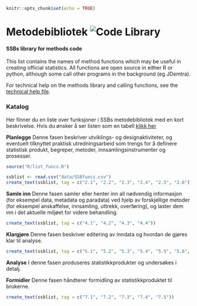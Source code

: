
```r
knitr::opts_chunk$set(echo = TRUE)
```
# Metodebibliotek ![Code Library](viz/codelibrary_ssb.png)
#### SSBs library for methods code
This list contains the names of method functions which may be useful in creating official statistics. All functions are open source in either R or python, although some call other programs in the background (eg JDemtra).

For technical help on the methods library and calling functions, see the [technical help file](help/technical.md).

### Katalog
Her finner du en liste over funksjoner i SSBs metodebibliotek med en kort beskrivelse. Hvis du ønsker å ser listen som en tabell [klikk her](help/metodebib_tabell.html)


**Planlegge**  Denne fasen beskriver utviklings- og designaktiviteter, og eventuelt tilknyttet
praktisk utredningsarbeid som trengs for å definere statistisk produkt, begreper, metoder, innsamlingsinstrumenter og prosesser.

```r
source("R/list_funcs.R")

ssblist <- read.csv("data/SSBfuncs.csv")
create_text(ssblist, tag = c("2.1", "2.2", "2.3", "2.4", "2.5", "2.6"))

```


**Samle inn**  Denne fasen samler eller henter inn all nødvendig informasjon (for eksempel
data, metadata og paradata) ved hjelp av forskjellige metoder (for eksempel
anskaffelse, innsamling, uttrekk, overføring), og laster dem inn i det aktuelle
miljøet for videre behandling.

```r
create_text(ssblist, tag = c("4.1", "4.2", "4.3", "4.4"))
```


**Klargjøre**  Denne fasen beskriver editering av inndata og hvordan de gjøres klar til
analyse.

```r
create_text(ssblist, tag = c("5.1", "5.2", "5.3", "5.4", "5.5", "5.6", "5.7", "5.8"))
```


**Analyse**  I denne fasen produseres statistikkprodukter og undersøkes i detalj. 


**Formidler**  Denne fasen håndterer formidling av statistikkproduktet til brukerne. 

```r
create_text(ssblist, tag = c("7.1", "7.2", "7.3", "7.4", "7.5"))
```

